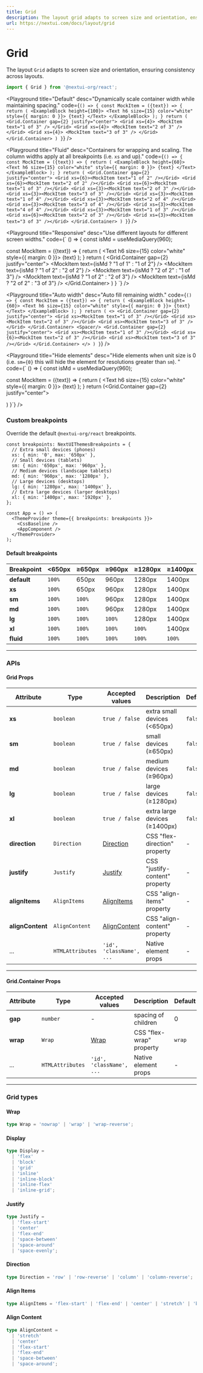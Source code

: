 ```yaml
---
title: Grid
description: The layout grid adapts to screen size and orientation, ensuring consistency across layouts.
url: https://nextui.com/docs/layout/grid
---
```


# Grid

The layout `Grid` adapts to screen size and orientation, ensuring consistency across layouts.

```jsx
import { Grid } from '@nextui-org/react';
```

<CarbonAd />

<Playground
  title="Default"
  desc="Dynamically scale container width while maintaining spacing."
  code={`
() => {
  const MockItem = ({text}) => {
    return (
        <ExampleBlock height={100}>
            <Text h6 size={15} color="white" style={{ margin: 0 }}>
                {text}
            </Text>
        </ExampleBlock>
    );
}
return (
<Grid.Container gap={2} justify="center">
  <Grid xs={4}>
    <MockItem text="1 of 3" />
  </Grid>
  <Grid xs={4}>
    <MockItem text="2 of 3" />
  </Grid>
  <Grid xs={4}>
    <MockItem text="3 of 3" />
  </Grid>
</Grid.Container>
) } `}
/>

<Playground
  title="Fluid"
  desc="Containers for wrapping and scaling. The column widths apply at all breakpoints (i.e. `xs` and up)."
  code={`
() => {
 const MockItem = ({text}) => {
    return (
        <ExampleBlock height={60}>
            <Text h6 size={15} color="white" style={{ margin: 0 }}>
                {text}
            </Text>
        </ExampleBlock>
    );
}
  return (
    <Grid.Container gap={2} justify="center">
      <Grid xs={6}><MockItem text="1 of 2" /></Grid>
      <Grid xs={6}><MockItem text="2 of 2" /></Grid>
      <Grid xs={6}><MockItem text="1 of 3" /></Grid>
      <Grid xs={3}><MockItem text="2 of 3" /></Grid>
      <Grid xs={3}><MockItem text="3 of 3" /></Grid>
      <Grid xs={3}><MockItem text="1 of 4" /></Grid>
      <Grid xs={3}><MockItem text="2 of 4" /></Grid>
      <Grid xs={3}><MockItem text="3 of 4" /></Grid>
      <Grid xs={3}><MockItem text="4 of 4" /></Grid>
      <Grid xs={3}><MockItem text="1 of 3" /></Grid>
      <Grid xs={6}><MockItem text="2 of 3" /></Grid>
      <Grid xs={3}><MockItem text="3 of 3" /></Grid>
    </Grid.Container>
  )
}
`}
/>

<Playground
  title="Responsive"
  desc="Use different layouts for different screen widths."
  code={`
() => {
 const isMd = useMediaQuery(960);
 
 const MockItem = ({text}) => {
    return (
        <ExampleBlock height={60}>
            <Text h6 size={15} color="white" style={{ margin: 0 }}>
                {text}
            </Text>
        </ExampleBlock>
    );
}
  return (
    <Grid.Container gap={2} justify="center">
      <Grid xs={12} md={6}><MockItem text={isMd ? "1 of 1" : "1 of 2"} /></Grid>
      <Grid xs={6} md={6}><MockItem text={isMd ? "1 of 2" : "2 of 2"} /></Grid>
      <Grid xs={6} md={3}><MockItem text={isMd ? "2 of 2" : "1 of 3"} /></Grid>
      <Grid xs={6} md={3}><MockItem text={isMd ? "1 of 2" : "2 of 3"} /></Grid>
      <Grid xs={6} md={3}><MockItem text={isMd ? "2 of 2" : "3 of 3"} /></Grid>
    </Grid.Container>
  )
}
`}
/>

<Playground
  title="Auto width"
  desc="Auto fill remaining width."
  code={`
() => {
  const MockItem = ({text}) => {
    return (
        <ExampleBlock height={60}>
            <Text h6 size={15} color="white" style={{ margin: 0 }}>
                {text}
            </Text>
        </ExampleBlock>
    );
}
  return (
    <>
      <Grid.Container gap={2} justify="center">
        <Grid xs><MockItem text="1 of 3" /></Grid>
        <Grid xs><MockItem text="2 of 3" /></Grid>
        <Grid xs><MockItem text="3 of 3" /></Grid>
      </Grid.Container>
      <Spacer/>
      <Grid.Container gap={2} justify="center">
        <Grid xs><MockItem text="1 of 3" /></Grid>
        <Grid xs={6}><MockItem text="2 of 3" /></Grid>
        <Grid xs><MockItem text="3 of 3" /></Grid>
      </Grid.Container>
    </>
  )
}
`}
/>

<Playground
  title="Hide elements"
  desc="Hide elements when unit size is 0 (i.e. `sm={0}` this will hide the element for resolutions greater than  `sm`). "
  code={`
() => {
 const isMd = useMediaQuery(960);
 
 const MockItem = ({text}) => {
    return (
        <ExampleBlock height={60}>
            <Text h6 size={15} color="white" style={{ margin: 0 }}>
                {text}
            </Text>
        </ExampleBlock>
    );
}
return (<Grid.Container gap={2} justify="center">

  <Grid xs={6} sm={0}>
    <MockItem text={isMd ? "1 of 2" : "1 of 1"} />
  </Grid>
  <Grid xs={6} sm={0}>
    <MockItem text={isMd ? "2 of 2" : "1 of 1"} />
  </Grid>
  <Grid xs={12}>
    <MockItem text="1 of 1" />
  </Grid>
  <Grid xs={12}>
    <MockItem text="1 of 1" />
  </Grid>
</Grid.Container>) 
}`} />

<Spacer y={2} />

### Custom breakpoints

Override the default `@nextui-org/react` breakpoints.

```tsx
const breakpoints: NextUIThemesBreakpoints = {
  // Extra small devices (phones)
  xs: { min: '0', max: '650px' },
  // Small devices (tablets)
  sm: { min: '650px', max: '960px' },
  // Medium devices (landscape tablets)
  md: { min: '960px', max: '1280px' },
  // Large devices (desktops)
  lg: { min: '1280px', max: '1400px' },
  // Extra large devices (larger desktops)
  xl: { min: '1400px', max: '1920px' },
};

const App = () => (
  <ThemeProvider theme={{ breakpoints: breakpoints }}>
    <CssBaseline />
    <AppComponent />
  </ThemeProvider>
);
```

<Spacer y={2} />

#### Default breakpoints

| Breakpoint  | <650px | ≥650px | ≥960px | ≥1280px | ≥1400px |
| ----------- | ------ | ------ | ------ | ------- | ------- |
| **default** | `100%` | 650px  | 960px  | 1280px  | 1400px  |
| **xs**      | `100%` | 650px  | 960px  | 1280px  | 1400px  |
| **sm**      | `100%` | `100%` | 960px  | 1280px  | 1400px  |
| **md**      | `100%` | `100%` | 960px  | 1280px  | 1400px  |
| **lg**      | `100%` | `100%` | `100%` | 1280px  | 1400px  |
| **xl**      | `100%` | `100%` | `100%` | `100%`  | 1400px  |
| **fluid**   | `100%` | `100%` | `100%` | `100%`  | `100%`  |

---

<Spacer y={3} />

### APIs

<Spacer y={2} />

#### Grid Props

| Attribute        | Type             | Accepted values                | Description                    | Default |
| ---------------- | ---------------- | ------------------------------ | ------------------------------ | ------- |
| **xs**           | `boolean`        | `true / false`                 | extra small devices (<650px)   | `false` |
| **sm**           | `boolean`        | `true / false`                 | small devices (≥650px)         | `false` |
| **md**           | `boolean`        | `true / false`                 | medium devices (≥960px)        | `false` |
| **lg**           | `boolean`        | `true / false`                 | large devices (≥1280px)        | `false` |
| **xl**           | `boolean`        | `true / false`                 | extra large devices (≥1400px)  | `false` |
| **direction**    | `Direction`      | [Direction](#direction)        | CSS "flex-direction" property  | -       |
| **justify**      | `Justify`        | [Justify](#justify)            | CSS "justify-content" property | -       |
| **alignItems**   | `AlignItems`     | [AlignItems](#align-items)     | CSS "align-items" property     | -       |
| **alignContent** | `AlignContent`   | [AlignContent](#align-content) | CSS "align-content" property   | -       |
| ...              | `HTMLAttributes` | `'id', 'className', ...`       | Native element props           | -       |

---

<Spacer y={2} />

#### Grid.Container Props

| Attribute | Type             | Accepted values          | Description              | Default |
| --------- | ---------------- | ------------------------ | ------------------------ | ------- |
| **gap**   | `number`         | -                        | spacing of children      | 0       |
| **wrap**  | `Wrap`           | [Wrap](#wrap)            | CSS "flex-wrap" property | `wrap`  |
| ...       | `HTMLAttributes` | `'id', 'className', ...` | Native element props     | -       |

---

### Grid types

<Spacer y={1} />

#### Wrap

```ts
type Wrap = 'nowrap' | 'wrap' | 'wrap-reverse';
```

#### Display

```ts
type Display =
  | 'flex'
  | 'block'
  | 'grid'
  | 'inline'
  | 'inline-block'
  | 'inline-flex'
  | 'inline-grid';
```

#### Justify

```ts
type Justify =
  | 'flex-start'
  | 'center'
  | 'flex-end'
  | 'space-between'
  | 'space-around'
  | 'space-evenly';
```

#### Direction

```ts
type Direction = 'row' | 'row-reverse' | 'column' | 'column-reverse';
```

#### Align Items

```ts
type AlignItems = 'flex-start' | 'flex-end' | 'center' | 'stretch' | 'baseline';
```

#### Align Content

```ts
type AlignContent =
  | 'stretch'
  | 'center'
  | 'flex-start'
  | 'flex-end'
  | 'space-between'
  | 'space-around';
```
